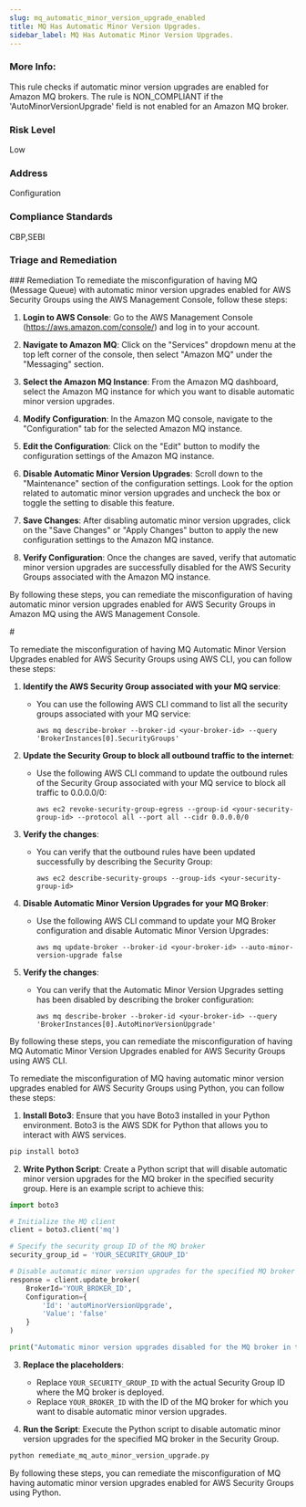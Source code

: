```yaml
---
slug: mq_automatic_minor_version_upgrade_enabled
title: MQ Has Automatic Minor Version Upgrades.
sidebar_label: MQ Has Automatic Minor Version Upgrades.
---
```


### More Info:

This rule checks if automatic minor version upgrades are enabled for Amazon MQ brokers. The rule is NON_COMPLIANT if the 'AutoMinorVersionUpgrade' field is not enabled for an Amazon MQ broker.

### Risk Level

Low

### Address

Configuration

### Compliance Standards

CBP,SEBI


### Triage and Remediation
<Tabs>
<Tab title='Remediation'>
### Remediation

<AccordionGroup>
<Accordion title='Using Console' defaultOpen='true'>
To remediate the misconfiguration of having MQ (Message Queue) with automatic minor version upgrades enabled for AWS Security Groups using the AWS Management Console, follow these steps:

1. **Login to AWS Console**: Go to the AWS Management Console (https://aws.amazon.com/console/) and log in to your account.

2. **Navigate to Amazon MQ**: Click on the "Services" dropdown menu at the top left corner of the console, then select "Amazon MQ" under the "Messaging" section.

3. **Select the Amazon MQ Instance**: From the Amazon MQ dashboard, select the Amazon MQ instance for which you want to disable automatic minor version upgrades.

4. **Modify Configuration**: In the Amazon MQ console, navigate to the "Configuration" tab for the selected Amazon MQ instance.

5. **Edit the Configuration**: Click on the "Edit" button to modify the configuration settings of the Amazon MQ instance.

6. **Disable Automatic Minor Version Upgrades**: Scroll down to the "Maintenance" section of the configuration settings. Look for the option related to automatic minor version upgrades and uncheck the box or toggle the setting to disable this feature.

7. **Save Changes**: After disabling automatic minor version upgrades, click on the "Save Changes" or "Apply Changes" button to apply the new configuration settings to the Amazon MQ instance.

8. **Verify Configuration**: Once the changes are saved, verify that automatic minor version upgrades are successfully disabled for the AWS Security Groups associated with the Amazon MQ instance.

By following these steps, you can remediate the misconfiguration of having automatic minor version upgrades enabled for AWS Security Groups in Amazon MQ using the AWS Management Console.
</Accordion>

<Accordion title='Using CLI'>
#

To remediate the misconfiguration of having MQ Automatic Minor Version Upgrades enabled for AWS Security Groups using AWS CLI, you can follow these steps:

1. **Identify the AWS Security Group associated with your MQ service**:
   - You can use the following AWS CLI command to list all the security groups associated with your MQ service:
     ```
     aws mq describe-broker --broker-id <your-broker-id> --query 'BrokerInstances[0].SecurityGroups'
     ```

2. **Update the Security Group to block all outbound traffic to the internet**:
   - Use the following AWS CLI command to update the outbound rules of the Security Group associated with your MQ service to block all traffic to 0.0.0.0/0:
     ```
     aws ec2 revoke-security-group-egress --group-id <your-security-group-id> --protocol all --port all --cidr 0.0.0.0/0
     ```

3. **Verify the changes**:
   - You can verify that the outbound rules have been updated successfully by describing the Security Group:
     ```
     aws ec2 describe-security-groups --group-ids <your-security-group-id>
     ```

4. **Disable Automatic Minor Version Upgrades for your MQ Broker**:
   - Use the following AWS CLI command to update your MQ Broker configuration and disable Automatic Minor Version Upgrades:
     ```
     aws mq update-broker --broker-id <your-broker-id> --auto-minor-version-upgrade false
     ```

5. **Verify the changes**:
   - You can verify that the Automatic Minor Version Upgrades setting has been disabled by describing the broker configuration:
     ```
     aws mq describe-broker --broker-id <your-broker-id> --query 'BrokerInstances[0].AutoMinorVersionUpgrade'
     ```

By following these steps, you can remediate the misconfiguration of having MQ Automatic Minor Version Upgrades enabled for AWS Security Groups using AWS CLI.
</Accordion>

<Accordion title='Using Python'>
To remediate the misconfiguration of MQ having automatic minor version upgrades enabled for AWS Security Groups using Python, you can follow these steps:

1. **Install Boto3**: Ensure that you have Boto3 installed in your Python environment. Boto3 is the AWS SDK for Python that allows you to interact with AWS services.

```bash
pip install boto3
```

2. **Write Python Script**: Create a Python script that will disable automatic minor version upgrades for the MQ broker in the specified security group. Here is an example script to achieve this:

```python
import boto3

# Initialize the MQ client
client = boto3.client('mq')

# Specify the security group ID of the MQ broker
security_group_id = 'YOUR_SECURITY_GROUP_ID'

# Disable automatic minor version upgrades for the specified MQ broker
response = client.update_broker(
    BrokerId='YOUR_BROKER_ID',
    Configuration={
        'Id': 'autoMinorVersionUpgrade',
        'Value': 'false'
    }
)

print("Automatic minor version upgrades disabled for the MQ broker in the specified security group.")
```

3. **Replace the placeholders**:
   - Replace `YOUR_SECURITY_GROUP_ID` with the actual Security Group ID where the MQ broker is deployed.
   - Replace `YOUR_BROKER_ID` with the ID of the MQ broker for which you want to disable automatic minor version upgrades.

4. **Run the Script**: Execute the Python script to disable automatic minor version upgrades for the specified MQ broker in the Security Group.

```bash
python remediate_mq_auto_minor_version_upgrade.py
```

By following these steps, you can remediate the misconfiguration of MQ having automatic minor version upgrades enabled for AWS Security Groups using Python.
</Accordion>

</AccordionGroup>
</Tab>
</Tabs>

